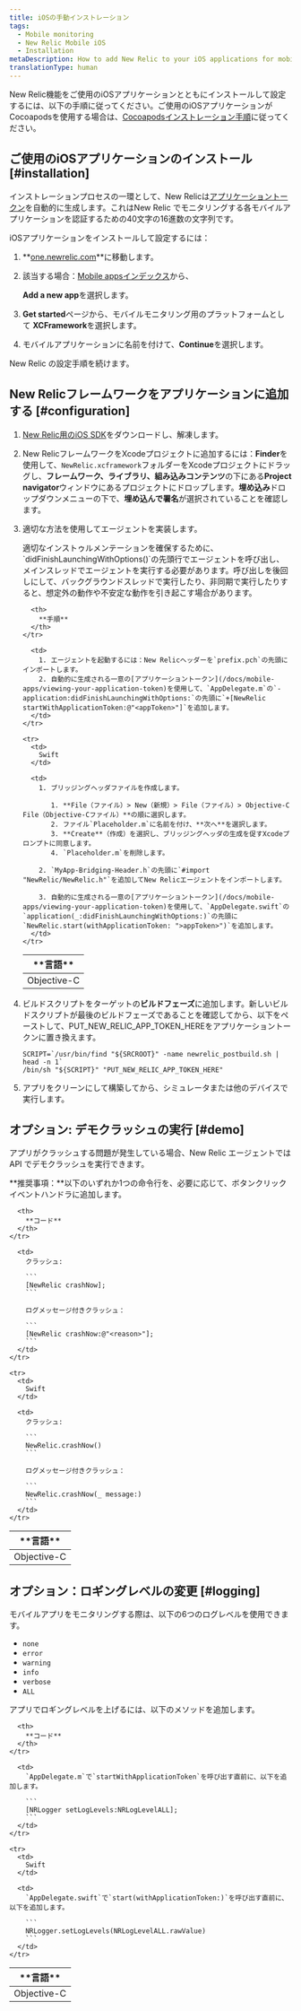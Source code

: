 ```yaml
---
title: iOSの手動インストレーション
tags:
  - Mobile monitoring
  - New Relic Mobile iOS
  - Installation
metaDescription: How to add New Relic to your iOS applications for mobile monitoring.
translationType: human
---
```


New Relic機能をご使用のiOSアプリケーションとともにインストールして設定するには、以下の手順に従ってください。ご使用のiOSアプリケーションがCocoapodsを使用する場合は、[Cocoapodsインストレーション手順](/docs/mobile-monitoring-installation/cocoapods-installation-and-configuration)に従ってください。

## ご使用のiOSアプリケーションのインストール [#installation]

インストレーションプロセスの一環として、New Relicは[アプリケーショントークン](/docs/mobile-apps/viewing-your-application-token)を自動的に生成します。これはNew Relic でモニタリングする各モバイルアプリケーションを認証するための40文字の16進数の文字列です。

iOSアプリケーションをインストールして設定するには：

1. **[one.newrelic.com](https://one.newrelic.com/all-capabilities)**に移動します。

2. 該当する場合：[Mobile appsインデックス](/docs/mobile-apps/mobile-apps-menu)から、

   <Icon name="fe-plus-circle"/>

   **Add a new app**を選択します。

3. **Get started**ページから、モバイルモニタリング用のプラットフォームとして **XCFramework**を選択します。

4. モバイルアプリケーションに名前を付けて、**Continue**を選択します。

New Relic の設定手順を続けます。

## New Relicフレームワークをアプリケーションに追加する [#configuration]

1. [New Relic用のiOS SDK](/docs/release-notes/mobile-release-notes/xcframework-release-notes)をダウンロードし、解凍します。

2. New RelicフレームワークをXcodeプロジェクトに追加するには：**Finder**を使用して、`NewRelic.xcframework`フォルダーをXcodeプロジェクトにドラッグし、**フレームワーク、ライブラリ、組み込みコンテンツ**の下にある**Project navigator**ウィンドウにあるプロジェクトにドロップします。**埋め込み**ドロップダウンメニューの下で、**埋め込んで署名**が選択されていることを確認します。

3. 適切な方法を使用してエージェントを実装します。

   <Callout variant="important">
     適切なインストゥルメンテーションを確保するために、`didFinishLaunchingWithOptions()`の先頭行でエージェントを呼び出し、メインスレッドでエージェントを実行する必要があります。呼び出しを後回しにして、バックグラウンドスレッドで実行したり、非同期で実行したりすると、想定外の動作や不安定な動作を引き起こす場合があります。
   </Callout>

   <table>
     <thead>
       <tr>
         <th style={{ width: "150px" }}>
           **言語**
         </th>

         <th>
           **手順**
         </th>
       </tr>
     </thead>

     <tbody>
       <tr>
         <td>
           Objective-C
         </td>

         <td>
           1. エージェントを起動するには：New Relicヘッダーを`prefix.pch`の先頭にインポートします。
           2. 自動的に生成される一意の[アプリケーショントークン](/docs/mobile-apps/viewing-your-application-token)を使用して、`AppDelegate.m`の`-application:didFinishLaunchingWithOptions:`の先頭に`+[NewRelic startWithApplicationToken:@"<appToken>"]`を追加します。
         </td>
       </tr>

       <tr>
         <td>
           Swift
         </td>

         <td>
           1. ブリッジングヘッダファイルを作成します。

              1. **File（ファイル）> New（新規）> File（ファイル）> Objective-C File（Objective-Cファイル）**の順に選択します。
              2. ファイル`Placeholder.m`に名前を付け、**次へ**を選択します。
              3. **Create**（作成）を選択し、ブリッジングヘッダの生成を促すXcodeプロンプトに同意します。
              4. `Placeholder.m`を削除します。

           2. `MyApp-Bridging-Header.h`の先頭に`#import "NewRelic/NewRelic.h"`を追加してNew Relicエージェントをインポートします。

           3. 自動的に生成される一意の[アプリケーショントークン](/docs/mobile-apps/viewing-your-application-token)を使用して、`AppDelegate.swift`の`application(_:didFinishLaunchingWithOptions:)`の先頭に`NewRelic.start(withApplicationToken: ">appToken>")`を追加します。
         </td>
       </tr>
     </tbody>
   </table>

4. ビルドスクリプトをターゲットの**ビルドフェーズ**に追加します。新しいビルドスクリプトが最後のビルドフェーズであることを確認してから、以下をペーストして、PUT_NEW_RELIC_APP_TOKEN_HEREをアプリケーショントークンに置き換えます。

   ```
   SCRIPT=`/usr/bin/find "${SRCROOT}" -name newrelic_postbuild.sh | head -n 1`
   /bin/sh "${SCRIPT}" "PUT_NEW_RELIC_APP_TOKEN_HERE"
   ```

5. アプリをクリーンにして構築してから、シミュレータまたは他のデバイスで実行します。

<InstallFeedback/>

## オプション: デモクラッシュの実行 [#demo]

アプリがクラッシュする問題が発生している場合、New Relic エージェントでは API でデモクラッシュを実行できます。

**推奨事項：**以下のいずれか1つの命令行を、必要に応じて、ボタンクリックイベントハンドラに追加します。

<table>
  <thead>
    <tr>
      <th style={{ width: "150px" }}>
        **言語**
      </th>

      <th>
        **コード**
      </th>
    </tr>
  </thead>

  <tbody>
    <tr>
      <td>
        Objective-C
      </td>

      <td>
        クラッシュ:

        ```
        [NewRelic crashNow];
        ```

        ログメッセージ付きクラッシュ：

        ```
        [NewRelic crashNow:@"<reason>"];
        ```
      </td>
    </tr>

    <tr>
      <td>
        Swift
      </td>

      <td>
        クラッシュ:

        ```
        NewRelic.crashNow()
        ```

        ログメッセージ付きクラッシュ：

        ```
        NewRelic.crashNow(_ message:)
        ```
      </td>
    </tr>
  </tbody>
</table>

## オプション：ロギングレベルの変更 [#logging]

モバイルアプリをモニタリングする際は、以下の6つのログレベルを使用できます。

* `none`
* `error`
* `warning`
* `info`
* `verbose`
* `ALL`

アプリでロギングレベルを上げるには、以下のメソッドを追加します。

<table>
  <thead>
    <tr>
      <th style={{ width: "150px" }}>
        **言語**
      </th>

      <th>
        **コード**
      </th>
    </tr>
  </thead>

  <tbody>
    <tr>
      <td>
        Objective-C
      </td>

      <td>
        `AppDelegate.m`で`startWithApplicationToken`を呼び出す直前に、以下を追加します。

        ```
        [NRLogger setLogLevels:NRLogLevelALL];
        ```
      </td>
    </tr>

    <tr>
      <td>
        Swift
      </td>

      <td>
        `AppDelegate.swift`で`start(withApplicationToken:)`を呼び出す直前に、以下を追加します。

        ```
        NRLogger.setLogLevels(NRLogLevelALL.rawValue)
        ```
      </td>
    </tr>
  </tbody>
</table>